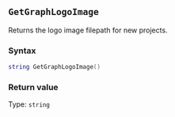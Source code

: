 ::: {.minipage data-latex="{\textwidth}"}
## `GetGraphLogoImage`

Returns the logo image filepath for new projects.

### Syntax {-}

``` .lua
string GetGraphLogoImage()
```

### Return value {-}

Type: `string`
:::
